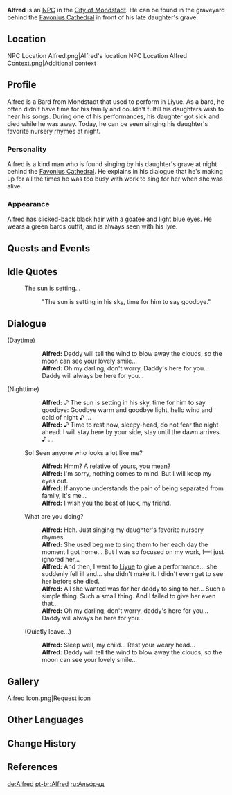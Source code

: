 {{Character Infobox
|type             = NPC
|image            = NPC Alfred.png
|region           = Mondstadt
|title            = Bard
|voiceEN          = [https://michaelschwal.be/ Michael Schwalbe]<ref name="Michael Schwalbe">Twitter: [https://twitter.com/WhatHeSaidVO/status/1371242120258809857 EN VA Self Announcement]</ref>
}}
'''Alfred''' is an [[NPC]] in the [[City of Mondstadt]]. He can be found  in the graveyard behind the [[Favonius Cathedral]] in front of his late daughter's grave.

==Location==
<gallery>
NPC Location Alfred.png|Alfred's location
NPC Location Alfred Context.png|Additional context
</gallery>

==Profile==
Alfred is a Bard from Mondstadt that used to perform in Liyue.  As a bard, he often didn't have time for his family and couldn't fulfill his daughters wish to hear his songs.  During one of his performances, his daughter got sick and died while he was away.  Today, he can be seen singing his daughter's favorite nursery rhymes at night.

===Personality===
Alfred is a kind man who is found singing by his daughter's grave at night behind the [[Favonius Cathedral]]. He explains in his dialogue that he's making up for all the times he was too busy with work to sing for her when she was alive.

===Appearance===
Alfred has slicked-back black hair with a goatee and light blue eyes. He wears a green bards outfit, and is always seen with his lyre.

==Quests and Events==
{{Quests and Events}}

==Idle Quotes==
{{Dialogue start}}
: {{DIcon|Idle}} The sun is setting...
:: {{A|VO Alfred 01.ogg}} "The sun is setting in his sky, time for him to say goodbye."
{{Dialogue end}}

==Dialogue==
{{Dialogue start}}
;(Daytime)
::'''Alfred:''' Daddy will tell the wind to blow away the clouds, so the moon can see your lovely smile...
::'''Alfred:''' Oh my darling, don't worry, Daddy's here for you... Daddy will always be here for you...
;(Nighttime)
::'''Alfred:''' ♪ The sun is setting in his sky, time for him to say goodbye: Goodbye warm and goodbye light, hello wind and cold of night ♪ ...
::'''Alfred:''' ♪ Time to rest now, sleepy-head, do not fear the night ahead. I will stay here by your side, stay until the dawn arrives ♪ ...
:{{DIcon}} So! Seen anyone who looks a lot like me?
::'''Alfred:''' Hmm? A relative of yours, you mean?
::'''Alfred:''' I'm sorry, nothing comes to mind. But I will keep my eyes out.
::'''Alfred:''' If anyone understands the pain of being separated from family, it's me...
::'''Alfred:''' I wish you the best of luck, my friend.
:{{DIcon}} What are you doing?
::'''Alfred:''' Heh. Just singing my daughter's favorite nursery rhymes.
::'''Alfred:''' She used <!--to-->beg me to sing them to her each day the moment I got home... But I was so focused on my work, I&mdash;I just ignored her...
::'''Alfred:''' And then, I went to [[Liyue]] to give a performance... she suddenly fell ill and... she didn't make it. I didn't even get to see her before she died.
::'''Alfred:''' All she wanted was for her daddy to sing to her... Such a simple thing. Such a small thing. And I failed to give her even that...
::'''Alfred:''' Oh my darling, don't worry, daddy's here for you... Daddy will always be here for you...
:{{DIcon}} (Quietly leave...)
::'''Alfred:''' Sleep well, my child... Rest your weary head...
::'''Alfred:''' Daddy will tell the wind to blow away the clouds, so the moon can see your lovely smile...
{{Dialogue end}}

==Gallery==
<gallery>
Alfred Icon.png|Request icon
</gallery>

==Other Languages==
{{Other Languages
|default_hidden = 1
|en      = Alfred
|zhs     = 阿尔弗雷德
|zhs_rm  = Ā'ěrfúléidé
|zht     = 阿爾弗雷德
|zht_rm  = Ā'ěrfúléidé
|ja      = アルフレッド
|ja_rm   = Arufureddo
|ko      = 알프레드
|es      = Alfred
|fr      = Alfred
|ru      = Альфред
|th      = Alfred
|vi      = Alfred
|de      = Alfred
|id      = Alfred
|pt      = Alfred
|tr      = Alfred
|it      = Alfred
}}

==Change History==
{{Change History|1.0}}

==References==
{{Reflist|1}}

[[de:Alfred]]
[[pt-br:Alfred]]
[[ru:Альфред]]